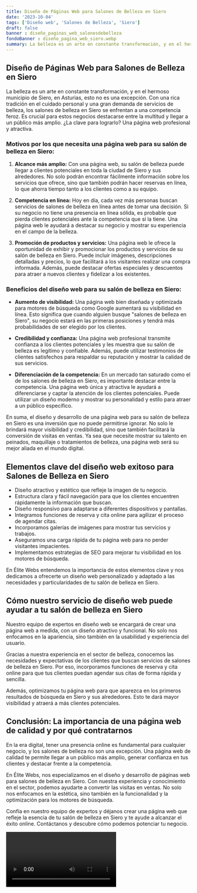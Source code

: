 ```yaml
---
title: Diseño de Páginas Web para Salones de Belleza en Siero
date: '2023-10-04'
tags: ['Diseño web', 'Salones de Belleza', 'Siero']
draft: false
banner : diseño_paginas_web_salonesdebelleza
fondoBanner : diseño_pagina_web_siero.webp
summary: La belleza es un arte en constante transformación, y en el hermoso municipio de Siero, en Asturias, esto no es una excepción. Con una rica tradición en el cuidado personal y una gran demanda de servicios de belleza, los salones de belleza en Siero se enfrentan a una competencia feroz. Es crucial para estos negocios destacarse entre la multitud y llegar a un público más amplio. ¿La clave para lograrlo? Una página web profesional y atractiva.
---
```


## Diseño de Páginas Web para Salones de Belleza en Siero

La belleza es un arte en constante transformación, y en el hermoso municipio de Siero, en Asturias, esto no es una excepción. Con una rica tradición en el cuidado personal y una gran demanda de servicios de belleza, los salones de belleza en Siero se enfrentan a una competencia feroz. Es crucial para estos negocios destacarse entre la multitud y llegar a un público más amplio. ¿La clave para lograrlo? Una página web profesional y atractiva.

### Motivos por los que necesita una página web para su salón de belleza en Siero:

1. **Alcance más amplio:** Con una página web, su salón de belleza puede llegar a clientes potenciales en toda la ciudad de Siero y sus alrededores. No solo podrán encontrar fácilmente información sobre los servicios que ofrece, sino que también podrán hacer reservas en línea, lo que ahorra tiempo tanto a los clientes como a su equipo. 

2. **Competencia en línea:** Hoy en día, cada vez más personas buscan servicios de salones de belleza en línea antes de tomar una decisión. Si su negocio no tiene una presencia en línea sólida, es probable que pierda clientes potenciales ante la competencia que sí la tiene. Una página web le ayudará a destacar su negocio y mostrar su experiencia en el campo de la belleza.

3. **Promoción de productos y servicios:** Una página web le ofrece la oportunidad de exhibir y promocionar los productos y servicios de su salón de belleza en Siero. Puede incluir imágenes, descripciones detalladas y precios, lo que facilitará a los visitantes realizar una compra informada. Además, puede destacar ofertas especiales y descuentos para atraer a nuevos clientes y fidelizar a los existentes.

### Beneficios del diseño web para su salón de belleza en Siero:

- **Aumento de visibilidad:** Una página web bien diseñada y optimizada para motores de búsqueda como Google aumentará su visibilidad en línea. Esto significa que cuando alguien busque "salones de belleza en Siero", su negocio estará en las primeras posiciones y tendrá más probabilidades de ser elegido por los clientes.

- **Credibilidad y confianza:** Una página web profesional transmite confianza a los clientes potenciales y les muestra que su salón de belleza es legítimo y confiable. Además, puede utilizar testimonios de clientes satisfechos para respaldar su reputación y mostrar la calidad de sus servicios.

- **Diferenciación de la competencia:** En un mercado tan saturado como el de los salones de belleza en Siero, es importante destacar entre la competencia. Una página web única y atractiva le ayudará a diferenciarse y captar la atención de los clientes potenciales. Puede utilizar un diseño moderno y mostrar su personalidad y estilo para atraer a un público específico.

En suma, el diseño y desarrollo de una página web para su salón de belleza en Siero es una inversión que no puede permitirse ignorar. No solo le brindará mayor visibilidad y credibilidad, sino que también facilitará la conversión de visitas en ventas. Ya sea que necesite mostrar su talento en peinados, maquillaje o tratamientos de belleza, una página web será su mejor aliada en el mundo digital.

<GifSeo />

<Cta />

## Elementos clave del diseño web exitoso para Salones de Belleza en Siero

- Diseño atractivo y estético que refleje la imagen de tu negocio.
- Estructura clara y fácil navegación para que los clientes encuentren rápidamente la información que buscan.
- Diseño responsivo para adaptarse a diferentes dispositivos y pantallas.
- Integramos funciones de reserva y cita online para agilizar el proceso de agendar citas.
- Incorporamos galerías de imágenes para mostrar tus servicios y trabajos.
- Aseguramos una carga rápida de tu página web para no perder visitantes impacientes.
- Implementamos estrategias de SEO para mejorar tu visibilidad en los motores de búsqueda.

En Élite Webs entendemos la importancia de estos elementos clave y nos dedicamos a ofrecerte un diseño web personalizado y adaptado a las necesidades y particularidades de tu salón de belleza en Siero.

## Cómo nuestro servicio de diseño web puede ayudar a tu salón de belleza en Siero

Nuestro equipo de expertos en diseño web se encargará de crear una página web a medida, con un diseño atractivo y funcional. No solo nos enfocamos en la apariencia, sino también en la usabilidad y experiencia del usuario.

Gracias a nuestra experiencia en el sector de belleza, conocemos las necesidades y expectativas de los clientes que buscan servicios de salones de belleza en Siero. Por eso, incorporamos funciones de reserva y cita online para que tus clientes puedan agendar sus citas de forma rápida y sencilla.

Además, optimizamos tu página web para que aparezca en los primeros resultados de búsqueda en Siero y sus alrededores. Esto te dará mayor visibilidad y atraerá a más clientes potenciales.

## Conclusión: La importancia de una página web de calidad y por qué contratarnos

En la era digital, tener una presencia online es fundamental para cualquier negocio, y los salones de belleza no son una excepción. Una página web de calidad te permite llegar a un público más amplio, generar confianza en tus clientes y destacar frente a la competencia.

En Élite Webs, nos especializamos en el diseño y desarrollo de páginas web para salones de belleza en Siero. Con nuestra experiencia y conocimiento en el sector, podemos ayudarte a convertir las visitas en ventas. No solo nos enfocamos en la estética, sino también en la funcionalidad y la optimización para los motores de búsqueda.

Confía en nuestro equipo de expertos y déjanos crear una página web que refleje la esencia de tu salón de belleza en Siero y te ayude a alcanzar el éxito online. Contáctanos y descubre cómo podemos potenciar tu negocio.

<Video />

<CtaBot job='Salones de Belleza' city='Siero'/>

<Gmaps query='Siero+españa+maps' />